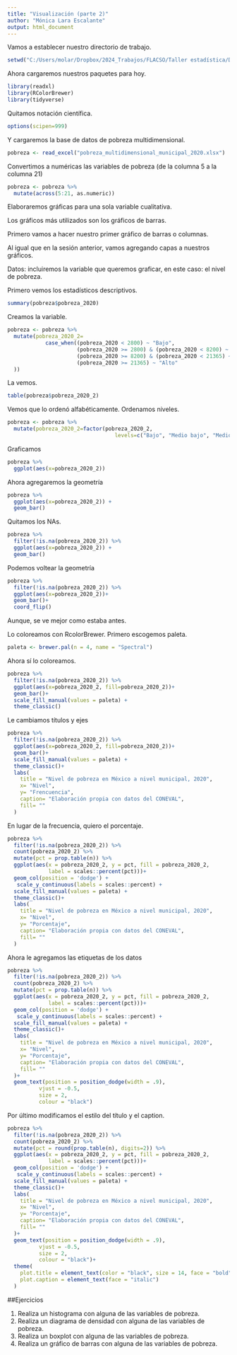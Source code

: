 ---
title: "Visualización (parte 2)"
author: "Mónica Lara Escalante"
output: html_document
---

Vamos a establecer nuestro directorio de trabajo.

```{r}
setwd("C:/Users/molar/Dropbox/2024_Trabajos/FLACSO/Taller estadística/Datos")
```

Ahora cargaremos nuestros paquetes para hoy.

```{r}

library(readxl) 
library(RColorBrewer) 
library(tidyverse)

```
Quitamos notación científica.
```{r}
options(scipen=999)
```

Y cargaremos la base de datos de pobreza multidimensional.

```{r}
pobreza <- read_excel("pobreza_multidimensional_municipal_2020.xlsx")
```

Convertimos a numéricas las variables de pobreza (de la columna 5 a la columna 21)
```{r}
pobreza <- pobreza %>%
  mutate(across(5:21, as.numeric))
```

Elaboraremos gráficas para una sola variable cualitativa.

Los gráficos más utilizados son los gráficos de barras.

Primero vamos a hacer nuestro primer gráfico de barras o columnas.

Al igual que en la sesión anterior, vamos agregando capas a nuestros gráficos.

Datos: incluiremos la variable que queremos graficar, 
en este caso: el nivel de pobreza.

Primero vemos los estadísticos descriptivos.
```{r}
summary(pobreza$pobreza_2020)
```

Creamos la variable.

```{r}
pobreza <- pobreza %>% 
  mutate(pobreza_2020_2=
            case_when((pobreza_2020 < 2800) ~ "Bajo",
                      (pobreza_2020 >= 2800) & (pobreza_2020 < 8200) ~ "Medio bajo",
                      (pobreza_2020 >= 8200) & (pobreza_2020 < 21365) ~ "Medio alto",
                      (pobreza_2020 >= 21365) ~ "Alto"
  ))
```

La vemos.
```{r}
table(pobreza$pobreza_2020_2)
```
Vemos que lo ordenó alfabéticamente. Ordenamos niveles.

```{r}
pobreza <- pobreza %>% 
  mutate(pobreza_2020_2=factor(pobreza_2020_2, 
                                  levels=c("Bajo", "Medio bajo", "Medio alto", "Alto")))
```

Graficamos

```{r}

pobreza %>% 
  ggplot(aes(x=pobreza_2020_2))

```

Ahora agregaremos la geometría

```{r}

pobreza %>% 
  ggplot(aes(x=pobreza_2020_2)) +
  geom_bar()

```

Quitamos los NAs.
```{r}

pobreza %>% 
  filter(!is.na(pobreza_2020_2)) %>% 
  ggplot(aes(x=pobreza_2020_2)) +
  geom_bar()

```



Podemos voltear la geometría

```{r}

pobreza %>% 
  filter(!is.na(pobreza_2020_2)) %>% 
  ggplot(aes(x=pobreza_2020_2))+
  geom_bar()+
  coord_flip()

```

Aunque, se ve mejor como estaba antes.

Lo coloreamos con RcolorBrewer. Primero escogemos paleta.
```{r}
paleta <- brewer.pal(n = 4, name = "Spectral")
```

Ahora sí lo coloreamos.
```{r}
pobreza %>% 
  filter(!is.na(pobreza_2020_2)) %>% 
  ggplot(aes(x=pobreza_2020_2, fill=pobreza_2020_2))+
  geom_bar()+
  scale_fill_manual(values = paleta) +
  theme_classic()
```

Le cambiamos títulos y ejes
```{r}
pobreza %>% 
  filter(!is.na(pobreza_2020_2)) %>% 
  ggplot(aes(x=pobreza_2020_2, fill=pobreza_2020_2))+
  geom_bar()+
  scale_fill_manual(values = paleta) +
  theme_classic()+
  labs(
    title = "Nivel de pobreza en México a nivel municipal, 2020",
    x= "Nivel",
    y= "Frencuencia",
    caption= "Elaboración propia con datos del CONEVAL",
    fill= ""
  )
```

En lugar de la frecuencia, quiero el porcentaje.


```{r}
pobreza %>% 
  filter(!is.na(pobreza_2020_2)) %>% 
  count(pobreza_2020_2) %>% 
  mutate(pct = prop.table(n)) %>% 
  ggplot(aes(x = pobreza_2020_2, y = pct, fill = pobreza_2020_2, 
             label = scales::percent(pct)))+
  geom_col(position = 'dodge') + 
   scale_y_continuous(labels = scales::percent) +
  scale_fill_manual(values = paleta) +
  theme_classic()+
  labs(
    title = "Nivel de pobreza en México a nivel municipal, 2020",
    x= "Nivel",
    y= "Porcentaje",
    caption= "Elaboración propia con datos del CONEVAL",
    fill= ""
  )
```


Ahora le agregamos las etiquetas de los datos
```{r}
pobreza %>% 
  filter(!is.na(pobreza_2020_2)) %>% 
  count(pobreza_2020_2) %>% 
  mutate(pct = prop.table(n)) %>% 
  ggplot(aes(x = pobreza_2020_2, y = pct, fill = pobreza_2020_2, 
             label = scales::percent(pct)))+
  geom_col(position = 'dodge') + 
   scale_y_continuous(labels = scales::percent) +
  scale_fill_manual(values = paleta) +
  theme_classic()+
  labs(
    title = "Nivel de pobreza en México a nivel municipal, 2020",
    x= "Nivel",
    y= "Porcentaje",
    caption= "Elaboración propia con datos del CONEVAL",
    fill= ""
  )+
  geom_text(position = position_dodge(width = .9),    
          vjust = -0.5,    
          size = 2,
          colour = "black")


```

Por último modificamos el estilo del título y el caption.
```{r}
pobreza %>% 
  filter(!is.na(pobreza_2020_2)) %>% 
  count(pobreza_2020_2) %>% 
  mutate(pct = round(prop.table(n), digits=2)) %>% 
  ggplot(aes(x = pobreza_2020_2, y = pct, fill = pobreza_2020_2, 
             label = scales::percent(pct)))+
  geom_col(position = 'dodge') + 
   scale_y_continuous(labels = scales::percent) +
  scale_fill_manual(values = paleta) +
  theme_classic()+
  labs(
    title = "Nivel de pobreza en México a nivel municipal, 2020",
    x= "Nivel",
    y= "Porcentaje",
    caption= "Elaboración propia con datos del CONEVAL",
    fill= ""
  )+
  geom_text(position = position_dodge(width = .9),    
          vjust = -0.5,    
          size = 2,
          colour = "black")+
  theme(
    plot.title = element_text(color = "black", size = 14, face = "bold"),
    plot.caption = element_text(face = "italic")
  )
```

##Ejercicios

1. Realiza un histograma con alguna de las variables de pobreza.
2. Realiza un diagrama de densidad con alguna de las variables de pobreza.
3. Realiza un boxplot con alguna de las variables de pobreza.
4. Realiza un gráfico de barras con alguna de las variables de pobreza.
